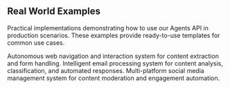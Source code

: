 ## Real World Examples

Practical implementations demonstrating how to use our Agents API in production scenarios. These examples provide ready-to-use templates for common use cases.

<CardGroup cols={2}>
  <Card
    title="Browser Automation"
    icon="globe"
    href="https://github.com/upstash/workflow-js/blob/main/examples/agents/app/agentic-browser-search/route.ts"
  >
    Autonomous web navigation and interaction system for content extraction and
    form handling.
  </Card>
  <Card
    title="Email Analyzer"
    icon="envelope"
    href="https://github.com/upstash/workflow-js/blob/main/examples/agents/app/email-analyzer/route.ts"
  >
    Intelligent email processing system for content analysis, classification,
    and automated responses.
  </Card>
  <Card
    title="Social Media Manager"
    icon="share-nodes"
    href="https://github.com/upstash/workflow-js/blob/main/examples/agents-instagram-post-generator"
  >
    Multi-platform social media management system for content moderation and
    engagement automation.
  </Card>
</CardGroup>
